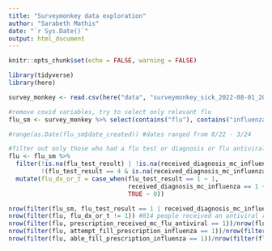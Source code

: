 ```yaml
---
title: "Surveymonkey data exploration"
author: "Sarabeth Mathis"
date: "`r Sys.Date()`"
output: html_document
---
```


```r
knitr::opts_chunk$set(echo = FALSE, warning = FALSE)

library(tidyverse)
library(here)

survey_monkey <- read.csv(here("data", "surveymonkey_sick_2022-08-01_2024-03-31.csv"))
```

```r

#remove covid variables, try to select only relevant flu
flu_sm <- survey_monkey %>% select(contains("flu"), contains("influenza"), contains("ST"), contains("age"), contains("date"), contains("professional"), contains("cold"), contains("testing"), contains("symptom"), contains("antiviral"), -contains("covid"),  -contains("c19"))

#range(as.Date(flu_sm$date_created)) #dates ranged from 8/22 - 3/24

#filter out only those who had a flu test or diagnosis or flu antiviral prescription, and did not have "no answer" for tested for flu with na for flu diagnosis and na for prescription received 
flu <- flu_sm %>% 
  filter(!is.na(flu_test_result) | !is.na(received_diagnosis_mc_influenza), flu_test_result != 2 | received_diagnosis_mc_influenza != 0 | prescription_received_mc_flu_antiviral!= 0, 
         !(flu_test_result == 4 & is.na(received_diagnosis_mc_influenza) & is.na(prescription_received_mc_flu_antiviral))) %>% 
  mutate(flu_dx_or_t = case_when(flu_test_result == 1 ~ 1, 
                                 received_diagnosis_mc_influenza == 1 ~ 1, 
                                 TRUE ~ 0))

nrow(filter(flu_sm, flu_test_result == 1 | received_diagnosis_mc_influenza == 1))/nrow(flu_sm) #1.7% of people in this dataset had a flu dx or + test
nrow(filter(flu, flu_dx_or_t != 1)) #814 people received an antiviral rx w/o +flu dx or +test
nrow(filter(flu, prescription_received_mc_flu_antiviral == 1))/nrow(flu) #36% of people in this dataset received an antiviral rx, regardless of test or dx
nrow(filter(flu, attempt_fill_prescription_influenza == 1))/nrow(filter(flu, prescription_received_mc_flu_antiviral == 1)) #57% of those who received  rx attempted to get it filled
nrow(filter(flu, able_fill_prescription_influenza == 1))/nrow(filter(flu, attempt_fill_prescription_influenza == 1)) #79% of those who attempted to fill rx were able to get it filled
```

